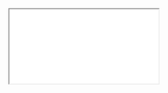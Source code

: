   <div>
    <iframe
      src={`https://dune.com/embeds/3796770/6383301?blockchain_t6c1ea=${blockchain}`}
      style={{ width: '100%', height: '500px', border: 'none', marginTop: '10px' }}
    />
  </div>
);